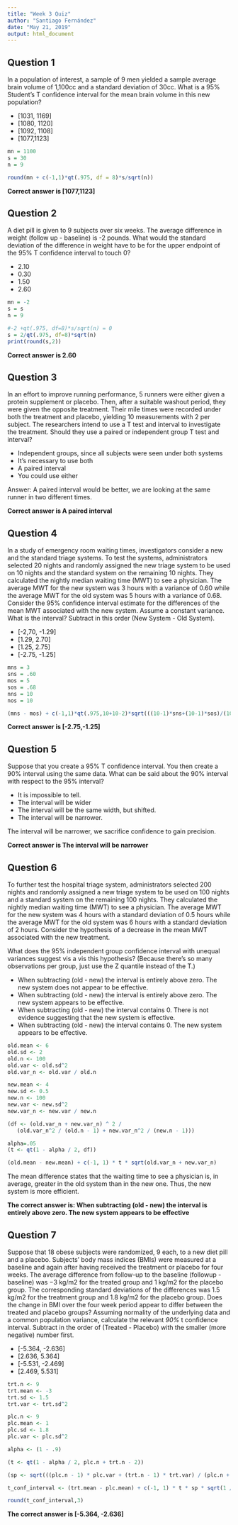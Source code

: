 ```yaml
---
title: "Week 3 Quiz"
author: "Santiago Fernández"
date: "May 21, 2019"
output: html_document
---
```

## Question 1

In a population of interest, a sample of 9 men yielded a sample average brain volume of 1,100cc and a standard deviation of 30cc. What is a 95% Student's T confidence interval for the mean brain volume in this new population?

- [1031, 1169]
- [1080, 1120]
- [1092, 1108]
- [1077,1123]

```r
mn = 1100
s = 30
n = 9

round(mn + c(-1,1)*qt(.975, df = 8)*s/sqrt(n))

```

**Correct answer is [1077,1123]**



## Question 2

A diet pill is given to 9 subjects over six weeks. The average difference in weight (follow up - baseline) is -2 pounds. What would the standard deviation of the difference in weight have to be for the upper endpoint of the 95% T confidence interval to touch 0?

- 2.10
- 0.30
- 1.50
- 2.60

```r
mn = -2
s = s
n = 9

#-2 +qt(.975, df=8)*s/sqrt(n) = 0 
s = 2/qt(.975, df=8)*sqrt(n)
print(round(s,2))
```

**Correct answer is 2.60**



## Question 3

In an effort to improve running performance, 5 runners were either given a protein supplement or placebo. Then, after a suitable washout period, they were given the opposite treatment. Their mile times were recorded under both the treatment and placebo, yielding 10 measurements with 2 per subject. The researchers intend to use a T test and interval to investigate the treatment. Should they use a paired or independent group T test and interval?

- Independent groups, since all subjects were seen under both systems
- It's necessary to use both
- A paired interval
- You could use either

Answer: A paired interval would be better, we are looking at the same runner in two different times.

**Correct answer is A paired interval**



## Question 4

In a study of emergency room waiting times, investigators consider a new and the standard triage systems. To test the systems, administrators selected 20 nights and randomly assigned the new triage system to be used on 10 nights and the standard system on the remaining 10 nights. They calculated the nightly median waiting time (MWT) to see a physician. The average MWT for the new system was 3 hours with a variance of 0.60 while the average MWT for the old system was 5 hours with a variance of 0.68. Consider the 95% confidence interval estimate for the differences of the mean MWT associated with the new system. Assume a constant variance. What is the interval? Subtract in this order (New System - Old System).

- [-2,70, -1.29]
- [1.29, 2.70]
- [1.25, 2.75]
- [-2.75, -1.25]

```r
mns = 3
sns = .60
mos = 5
sos = .68
nns = 10
nos = 10

(mns - mos) + c(-1,1)*qt(.975,10+10-2)*sqrt(((10-1)*sns+(10-1)*sos)/(10+10-2))*sqrt((1/10)+(1/10))
```

**Correct answer is [-2.75,-1.25]**



## Question 5

Suppose that you create a 95% T confidence interval. You then create a 90% interval using the same data. What can be said about the 90% interval with respect to the 95% interval?

- It is impossible to tell.
- The interval will be wider
- The interval will be the same width, but shifted.
- The interval will be narrower.

The interval will be narrower, we sacrifice confidence to gain precision.

**Correct answer is The interval will be narrower**



## Question 6

To further test the hospital triage system, administrators selected 200 nights and randomly assigned a new triage system to be used on 100 nights and a standard system on the remaining 100 nights. They calculated the nightly median waiting time (MWT) to see a physician. The average MWT for the new system was 4 hours with a standard deviation of 0.5 hours while the average MWT for the old system was 6 hours with a standard deviation of 2 hours. Consider the hypothesis of a decrease in the mean MWT associated with the new treatment.

What does the 95% independent group confidence interval with unequal variances suggest vis a vis this hypothesis? (Because there's so many observations per group, just use the Z quantile instead of the T.)

- When subtracting (old - new) the interval is entirely above zero. The new system does not appear to be effective.
- When subtracting (old - new) the interval is entirely above zero. The new system appears to be effective.
- When subtracting (old - new) the interval contains 0. There is not evidence suggesting that the new system is effective.
- When subtracting (old - new) the interval contains 0. The new system appears to be effective.

```r
old.mean <- 6
old.sd <- 2
old.n <- 100
old.var <- old.sd^2
old.var_n <- old.var / old.n

new.mean <- 4
new.sd <- 0.5
new.n <- 100
new.var <- new.sd^2
new.var_n <- new.var / new.n

(df <- (old.var_n + new.var_n) ^ 2 / 
   (old.var_n^2 / (old.n - 1) + new.var_n^2 / (new.n - 1)))
```

```r
alpha=.05
(t <- qt(1 - alpha / 2, df))

```
```r
(old.mean - new.mean) + c(-1, 1) * t * sqrt(old.var_n + new.var_n)

```

The mean difference states that the waiting time to see a physician is, in average, greater in the old system than in the new one. Thus, the new system is more efficient. 

**The correct answer is: When subtracting (old - new) the interval is entirely above zero. The new system appears to be effective**



## Question 7

Suppose that 18 obese subjects were randomized, 9 each, to a new diet pill and a placebo. Subjects’ body mass indices (BMIs) were measured at a baseline and again after having received the treatment or placebo for four weeks. The average difference from follow-up to the baseline (followup - baseline) was −3 kg/m2 for the treated group and 1 kg/m2 for the placebo group. The corresponding standard deviations of the differences was 1.5 kg/m2 for the treatment group and 1.8 kg/m2 for the placebo group. Does the change in BMI over the four week period appear to differ between the treated and placebo groups? Assuming normality of the underlying data and a common population variance, calculate the relevant *90%* t confidence interval. Subtract in the order of (Treated - Placebo) with the smaller (more negative) number first.

- [-5.364, -2.636]
- [2.636, 5.364]
- [-5.531, -2.469]
- [2.469, 5.531]

```r
trt.n <- 9
trt.mean <- -3
trt.sd <- 1.5
trt.var <- trt.sd^2

plc.n <- 9
plc.mean <- 1
plc.sd <- 1.8
plc.var <- plc.sd^2

alpha <- (1 - .9)

(t <- qt(1 - alpha / 2, plc.n + trt.n - 2))

(sp <- sqrt(((plc.n - 1) * plc.var + (trt.n - 1) * trt.var) / (plc.n + trt.n - 2)))

t_conf_interval <- (trt.mean - plc.mean) + c(-1, 1) * t * sp * sqrt(1 / plc.n + 1 / trt.n)

round(t_conf_interval,3)
```

**The correct answer is [-5.364, -2.636]**